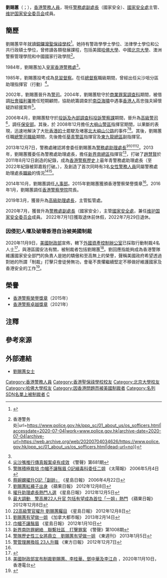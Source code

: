 {{NoteTA
|G1=Country
}}
{{Infobox officeholder
| name = 劉賜蕙
| native_name = Edwina Lau Chi-wai
| native_name_lang = en
| image name = 
| width = 
| office1 = {{HKG}}[[警務處副處長|警務處副處長]]（[[香港警務處國家安全處|國家安全]]）
| 1blankname1 = 處長
| 1namedata1 = [[鄧炳強|鄧炳強]]{{to}}[[蕭澤頤|蕭澤頤]]
| alongside1 = [[蕭澤頤|蕭澤頤]]{{to}}[[袁旭健|袁旭健]]（行動）、[[郭蔭庶|郭蔭庶]]（管理）
| term_start1 = 2020年7月3日
| term_end1 = 
| predecessor1 = （首任）
| successor1 = 
| office2 = {{HKG}}[[香港特別行政區維護國家安全委員會|維護國家安全委員會]]成員
| 1blankname2 = 主席
| 1namedata2 = [[林鄭月娥|林鄭月娥]]{{to}}[[李家超|李家超]]
| alongside2 = 
| term_start2 = 2020年7月3日
| term_end2 = 
| predecessor2 = （首任）
| successor2 = 
| honorific-suffix = [[卓越獎章|PDSM]] [[榮譽獎章|PMSM]]
| occupation = 警務人員
| Native place = 
| Sex = 女
| date of birth = {{Birth date and age|1965|7|29}}{{noteTag|資料出自1987年由香港政府總部J. R. Lee編輯的《Staff List, Hong Kong Government》第578頁。}}
| date of death =
| place of birth = {{BHKG}}
| party = 
| place of death =
| spouse = 
| relatives =
| educate =
*[[聖保祿學校|聖保祿學校]]
*[[中華人民共和國|中國]][[北京大學|北京大學]]
*[[美國|美國]][[哈佛大學|哈佛大學]]
*[[警政學|警政學]][[學士|學士]]
*[[法律學|法律學]][[學士|學士]]
*[[公共行政碩士|公共行政碩士]]
| past =
*[[警員_(香港)|警員]]<br />（1985年－1988年）
*[[見習督察|見習督察]]<br />（1988年－？）
*[[督察_(香港警察)|督察]]<br />
*[[高級督察|高級督察]]<br />
*[[總督察|總督察]]（[[尖沙咀分區|尖沙咀分區]]助理指揮官（行動））
*[[警司|警司]]<br />（2002年－2006年4月）
*[[警司|警司]]（[[商業罪案調查科|商業罪案調查科]]）<br />
*[[社會福利署|社會福利署]][[顧問|顧問]] <br />（2004年）
*[[警司|警司]]（[[投訴及內部調查科|投訴及內部調查科]][[投訴警察課|投訴警察課]]）<br />（？－2006年4月）
*[[高級警司|高級警司]]<br />（2006年4月－？）
*[[高級警司|高級警司]]（[[香港警務處架構|保安部]]）
*[[高級警司|高級警司]]（[[大嶼山警區|大嶼山警區]]指揮官）
*[[總警司|總警司]]（[[葵青警區|葵青警區]]指揮官）
*[[總警司|總警司]]（[[東九龍總區|東九龍總區]]副指揮官）<br />（？－2013年）
*[[警務處助理處長|警務處助理處長]]（[[新界南總區|新界南總區]]指揮官）<br />（2013年－2014年10月）
*[[警務處助理處長|警務處助理處長]]（[[香港警務處架構|人事部]]）<br />（2016年1月）
*[[警務處助理處長|警務處助理處長]]（[[香港警察學院|香港警察學院]]院長）<br />（2016年1月－2019年2月）
*[[警務處高級助理處長|警務處高級助理處長]]（[[香港警務處架構|監管處]]）<br />（2019年3月－2020年7月2日）
*[[國家安全處|國家安全處]]主管<br />（2020年7月1日至今）
*[[警務處副處長|警務處副處長]]（國家安全）<br />（2020年7月3日至今）
}}

'''劉賜蕙'''{{PDSM}}{{PMSM}}（{{lang-en|Edwina Lau Chi Wai }}；{{bd|1965年|7月29日}}），[[香港警務處|香港警務人員]]，現任[[警務處副處長|警務處副處長]]（國家安全）、[[國家安全處|國家安全處]]主管、[[香港特别行政区维护国家安全委员会|维护国家安全委员会]]成員。

== 簡歷 ==
劉賜蕙早年就讀[[銅鑼灣|銅鑼灣]][[聖保祿學校_(香港)|聖保祿學校]]<ref>{{cite news | title=劉賜蕙升警務副處長執掌國安處 | url=https://orientaldaily.on.cc/cnt/news/20200704/00176_005.html | page= | publisher=東方日報 | date=2020-07-04 | accessdate=2021-05-12 | quote= | archive-date=2021-05-12 | archive-url=https://web.archive.org/web/20210512233305/https://orientaldaily.on.cc/cnt/news/20200704/00176_005.html | dead-url=no }}</ref>。她持有警政學學士學位、法律學士學位和公共行政碩士學位，曾修讀各類發展課程，包括美國[[哈佛大學|哈佛大學]]、中國[[北京大學|北京大學]]、澳洲警察管理學院和中國國家行政學院<ref name=":0">{{Cite web|title=警队架构：高级官员 {{!}} 香港警务处|url=https://www.police.gov.hk/ppp_sc/01_about_us/os_sofficers.html|accessdate=2020-07-04|work=www.police.gov.hk|archive-date=2020-07-04|archive-url=https://web.archive.org/web/20200704034626/https://www.police.gov.hk/ppp_sc/01_about_us/os_sofficers.html|dead-url=no}}</ref>。

1984年，劉賜蕙加入[[皇家香港警務處|皇家香港警務處]]<ref name=":0" />。

1985年，劉賜蕙投考成為[[見習督察|見習督察]]。在任[[總督察|總督察]]職級期間，曾經出任尖沙咀分區助理指揮官（行動）<ref>[http://www.police.gov.hk/offbeat/681/018_c.htm 尖沙嘴推行傳真報案卓有成效] {{Wayback|url=http://www.police.gov.hk/offbeat/681/018_c.htm |date=20150924102232 }} 《警聲》第681期</ref>。

2002年，劉賜蕙晉升為[[警司|警司]]。2004年，劉賜蕙駐守於[[商業罪案調查科|商業罪案調查科]]期間，被借調[[社會福利署|社會福利署]]擔任短期顧問，協助統籌調查於[[南亞海嘯|南亞海嘯]]中遇事[[香港人|香港人]]高忠強夫婦懷疑詐綜援案件<ref>[http://the-sun.on.cc/channels/news/20060504/20060504023532_0000.html 警隊積極栽培 巾幗不讓鬚眉 O記緝毒科委任二姐] {{Wayback|url=http://the-sun.on.cc/channels/news/20060504/20060504023532_0000.html |date=20141217141715 }} 《太陽報》 2006年5月4日</ref>。

2006年4月，劉賜蕙駐守於[[投訴及內部調查科|投訴及內部調查科]][[投訴警察課|投訴警察課]]期間，晉升為[[高級警司|高級警司]]<ref>[http://www.singtao.com/archive/fullstory.asp?andor=or&year1=2006&month1=4&day1=22&year2=2006&month2=4&day2=22&category=all&id=20060422a09&keyword1=&keyword2= 蔡婉嫻擢升O記「副帥」] 《星島日報》 2006年4月22日</ref>，調任[[香港警務處架構|保安部]]。其後，於
2008年12月擔任[[大嶼山警區|大嶼山警區]]指揮官期間，以果斷的表現，迅速地解決了大批[[香港的士|香港的士]]罷駛及堵塞[[北大嶼山公路|北大嶼山公路]]的事件<ref>[http://hk.apple.nextmedia.com/news/art/20121208/18094678 劉賜蕙紅褲子出身] {{Wayback|url=http://hk.apple.nextmedia.com/news/art/20121208/18094678 |date=20140819032201 }} 《蘋果日報》 2012年12月8日</ref><ref>[http://hk.news.yahoo.com/%E6%93%A2%E5%8D%87%E5%8A%A9%E7%90%86%E8%99%95%E9%95%B7%E7%86%B1%E9%96%80%E4%BA%BA%E9%81%B8-220342274.html 擢升助理處長熱門人選] {{Wayback|url=http://hk.news.yahoo.com/%E6%93%A2%E5%8D%87%E5%8A%A9%E7%90%86%E8%99%95%E9%95%B7%E7%86%B1%E9%96%80%E4%BA%BA%E9%81%B8-220342274.html |date=20121208052058 }} 《星島日報》 2012年12月5日</ref>。其後，劉賜蕙任職[[總警司|總警司]][[香港警察職級|職級]]期間，先後擔任[[葵青警區|葵青警區]]指揮官及[[東九龍總區|東九龍總區]]副指揮官。

2013年12月7日，警務處確認將會委任劉賜蕙為[[警務處助理處長|警務處助理處長]]<ref>[http://hk.apple.nextmedia.com/news/art/20121208/18094677 最大調動　警高層22人升官  包括有望成為首位「一姐」熱門] {{Wayback|url=http://hk.apple.nextmedia.com/news/art/20121208/18094677 |date=20141102090951 }} 《蘋果日報》 2012年12月8日</ref><ref>[http://hk.news.yahoo.com/22%E9%AB%98%E7%B4%9A%E8%AD%A6%E5%AE%98%E6%93%A2%E5%8D%87-%E5%8A%89%E8%B3%9C%E8%95%99%E7%9F%9A%E7%9B%AE-223000972.html 22高級警官擢升 劉賜蕙矚目] {{Wayback|url=http://hk.news.yahoo.com/22%E9%AB%98%E7%B4%9A%E8%AD%A6%E5%AE%98%E6%93%A2%E5%8D%87-%E5%8A%89%E8%B3%9C%E8%95%99%E7%9F%9A%E7%9B%AE-223000972.html |date=20200805003517 }} 《星島日報》 2012年12月8日</ref><ref>[http://www.ccue.com/ccp_east/2013-02-14/1360900295d4347407.html 劉賜蕙有望做一姐] 《加拿大都市報》 2013年2月14日</ref><ref>[http://hk.news.yahoo.com/%E5%B7%BE%E5%B9%97%E4%B8%8D%E8%AE%93%E9%AC%9A%E7%9C%89-223000991.html 巾幗不讓鬚眉] {{Wayback|url=http://hk.news.yahoo.com/%E5%B7%BE%E5%B9%97%E4%B8%8D%E8%AE%93%E9%AC%9A%E7%9C%89-223000991.html |date=20141102102904 }} 《星島日報》 2012年1月10日</ref>。2013年，劉賜蕙獲委任為警務處助理處長，擔任[[新界南總區|新界南總區]]指揮官<ref>[http://www.police.gov.hk/offbeat/1008/chi/1133.html 新界南防罪網絡 聯繫社區 打擊罪案] {{Wayback|url=http://www.police.gov.hk/offbeat/1008/chi/1133.html |date=20141129044429 }} 《警聲》第1008期</ref>，打破了[[趙慧賢|趙慧賢]]於2011年8月12日創造的紀錄，成為[[香港警察歷史|香港警察歷史]]上最年青警務處助理處長（至2022年紀錄被郭嘉銓打破。），及創造了首次同時有3名[[香港女性警務人員|女性警務人員]]同屬警務處助理處長[[香港警察職級|職級]]的情況<ref>[http://eastweek.my-magazine.me/index.php?aid=23919 警隊歷史性三女將鼎立　劉賜蕙有望做一姐] {{Wayback|url=http://eastweek.my-magazine.me/index.php?aid=23919 |date=20130203095958 }} 《東週刊》 2013年1月5日</ref><ref>[http://orientaldaily.on.cc/cnt/news/20121207/00176_046.html 警管理層換班 23人升職] {{Wayback|url=http://orientaldaily.on.cc/cnt/news/20121207/00176_046.html |date=20141111045302 }} 《東方日報》 2012年12月7日</ref>。

2014年10月，劉賜蕙調任[[香港警務處架構|人事部]]。2015年劉賜蕙獲頒香港警察榮譽獎章<ref name=":0" />。2016年1月，劉賜蕙調任[[香港警察學院|香港警察學院]]院長。

2019年3月，獲晉升為[[警務處高級助理處長|高級助理處長]]，主管監管處。

2020年7月，獲晉升為[[警務處副處長|警務處副處長]]（國家安全），主管[[香港警务处国家安全处|國家安全處]]，兼任[[香港特别行政区维护国家安全委员会|维护国家安全委员会]]成員。
2022年7月1日獲取退休前休假，2022年7月29日退休。
===因侵犯人權及破壞香港自治被美國制裁===
{{main|美國對香港制裁}}
2020年11月9日，[[美國財政部|美國財政部]]宣佈，轄下[[外國資產控制辦公室|外國資產控制辦公室]]已採取行動制裁4名人士<ref name="treasury-2020-11-09">{{cite web |title=Syria Designations; Syria-related Designations; Hong Kong-related Designations |url=https://home.treasury.gov/policy-issues/financial-sanctions/recent-actions/20201109 |website=home.treasury.gov |publisher=U.S. Department of the Treasury |accessdate=2020-11-09 |archive-url=https://web.archive.org/web/20201109193753/https://home.treasury.gov/policy-issues/financial-sanctions/recent-actions/20201109 |archive-date=2020-11-09 |dead-url=no }}</ref>，與港區國安法有關，被制裁者包括劉賜蕙<ref>[https://news.rthk.hk/rthk/ch/component/k2/1559166-20201110.htm 美國財政部宣布制裁劉賜蕙、李桂華、鄧中華及李江舟] {{Wayback|url=https://news.rthk.hk/rthk/ch/component/k2/1559166-20201110.htm |date=20201110131337 }}，2020年11月10日，香港電台</ref>。劉回應指能夠成為香港警隊維護國家安全部門的負責人是她的驕傲和至高無上的榮譽，聲稱美國政府希望透過對她的所謂「制裁」打擊只會徒勞無功，會毫不畏懼繼續堅定不移做好維護國家及香港安全的工作<ref>{{Cite web |url=https://news.rthk.hk/rthk/ch/component/k2/1559234-20201110.htm |title=回應被美國制裁　劉賜蕙稱毫不畏懼 |accessdate=2020-11-10 |archive-date=2020-11-10 |archive-url=https://web.archive.org/web/20201110071658/https://news.rthk.hk/rthk/ch/component/k2/1559234-20201110.htm |dead-url=no }}</ref>。

== 榮譽 ==
*[[香港警察榮譽獎章|香港警察榮譽獎章]]（2015年）
*[[香港警察卓越獎章|香港警察卓越獎章]]（2021年）

==注釋==
{{noteFoot}}

== 參考來源 ==
{{Reflist}}

== 外部連結 ==
*[http://www.police.gov.hk/ppp_tc/01_about_us/os_sofficers.html 劉賜蕙女士]{{Webarchive|url=https://archive.is/20150502064045/http://www.police.gov.hk/ppp_tc/01_about_us/os_sofficers.html |date=2015-05-02 }}

{{DEFAULTSORT: Lau Chi Wai}}

[[Category:香港警務人員|Category:香港警務人員]]
[[Category:香港聖保祿學校校友|Category:香港聖保祿學校校友]]
[[Category:北京大學校友|Category:北京大學校友]]
[[Category:哈佛大學校友|Category:哈佛大學校友]]
[[Category:因香港問題而被美國制裁者|Category:因香港問題而被美國制裁者]]
[[Category:名列SDN名單上被制裁者|Category:名列SDN名單上被制裁者]]
[[Category:劉姓|C]]